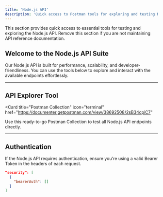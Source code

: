 ```yaml
---
title: 'Node.js API'
description: 'Quick access to Postman tools for exploring and testing Node.js API endpoints.'
---
```


<Note>
  This section provides quick access to essential tools for testing and exploring the Node.js API. Remove this section if you are not maintaining API reference documentation.
</Note>

## Welcome to the Node.js API Suite

Our Node.js API is built for performance, scalability, and developer-friendliness. You can use the tools below to explore and interact with the available endpoints effortlessly.

---

## API Explorer Tool

<Card
  title="Postman Collection"
  icon="terminal"
  href="https://documenter.getpostman.com/view/38692508/2sB34cpiC7"
>
  Use this ready-to-go Postman Collection to test all Node.js API endpoints directly.
</Card>

---

## Authentication

If the Node.js API requires authentication, ensure you're using a valid Bearer Token in the headers of each request.

```json
"security": [
  {
    "bearerAuth": []
  }
]
